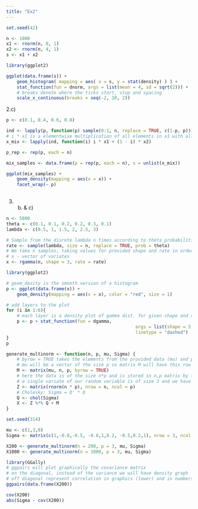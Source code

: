 ```yaml
---
title: "Ex2"
---
```



```r
set.seed(42)

n <- 1000
x1 <- rnorm(n, 0, 1)
x2 <- rnorm(n, 4, 1)
s <- x1 + x2

library(ggplot2)

ggplot(data.frame(s)) +
	geom_histogram( mapping = aes( x = s, y = stat(density) ) ) +
	stat_function(fun = dnorm, args = list(mean = 4, sd = sqrt(2))) +
	# breaks denote where the ticks start, stop and spacing
	scale_x_continuous(breaks = seq(-2, 10, 2))

```
2.c)
```r
p <- c(0.1, 0.4, 0.6, 0.8)

ind <- lapply(p, function(p) sample(0:1, n, replace = TRUE, c(1-p, p)))
# i * x1 is a elementwise multiplication of all elements in x1 with all elements in ind at index i (1000)
x_mix <- lapply(ind, function(i) i * x1 + (1 - i) * x2)

p_rep <- rep(p, each = n)

mix_samples <- data.frame(p = rep(p, each = n), x = unlist(x_mix))

ggplot(mix_samples) +
	geom_density(mapping = aes(x = x)) +
	facet_wrap(~ p)
	
```
3. b) & c)
```r
n <- 5000
theta <- c(0.1, 0.1, 0.2, 0.2, 0.3, 0.1)
lambda <- c(0.5, 1, 1.5, 2, 2.5, 3)

# Sample from the disrete lambda n times according to theta probabilities
rate <- sample(lambda, size = n, replace = TRUE, prob = theta)
# We take n samples, taking values for provided shape and rate in order and recycling them untili we have n samples
# x - vector of variates 
x <- rgamma(n, shape = 3, rate = rate)

library(ggplot2)

# geom_desity is the smooth version of a histogram
p <- ggplot(data.frame(x)) +
	geom_density(mapping = aes(x = x), color = "red", size = 1)

# add layers to the plot
for (i in 1:6){
	# each layer is a density plot of gamma dist. for given shape and rate
	p <- p + stat_function(fun = dgamma,
												 args = list(shape = 3, rate = lambda[i]),
												 linetype = "dashed")
}
p
```

```r
generate_multinorm <- function(n, p, mu, Sigma) {
	# byrow = TRUE takes the elements from the provided data (mu) and puts them in a matrix filling row by row and recycling
	# mu will be a vector of the size p so matrix M will have this row vector repeat n times 
	M <- matrix(mu, n, p, byrow = TRUE)
	# here the data is of the size n*p and is stored in n,p matrix by filling columns
	# a single variate of our random variable is of size 3 and we have n variates
	Z <- matrix(rnorm(n * p), nrow = n, ncol = p)
	# Cholesky: Sigma = Q' * Q
	Q <- chol(Sigma)
	X <- Z %*% Q + M
}
```

```r
set.seed(314)

mu <- c(1,3,0)
Sigma <- matrix(c(1,-0.8,-0.5, -0.8,1,0.2, -0.5,0.2,1), nrow = 3, ncol = 3)

X200 <- generate_multinorm(n = 200, p = 3, mu, Sigma)
X1000 <- generate_multinorm(n = 1000, p = 3, mu, Sigma)
```

```r
library(GGally)
# ggpairs will plot graphically the covariance matrix
# on the diagonal, instead of the variance we will have density graph
# off diagonal represent correlation in graphics (lower) and in numbers (upper)
ggpairs(data.frame(X200))
```
	
```r
cov(X200)
abs(Sigma - cov(X200))
```

